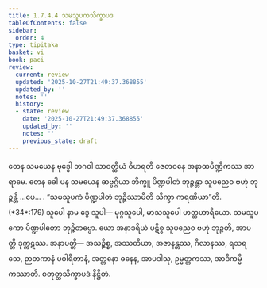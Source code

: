 ```yaml
---
title: 1.7.4.4 သမသူပကသိက္ခာပဒ
tableOfContents: false
sidebar:
  order: 4
type: tipitaka
basket: vi
book: paci
review:
  current: review
  updated: '2025-10-27T21:49:37.368855'
  updated_by: ''
  notes: ''
  history:
  - state: review
    date: '2025-10-27T21:49:37.368855'
    updated_by: ''
    notes: ''
    previous_state: draft
---
```



<ReviewStatus review={frontmatter.review} showDetails={true} />

<HypothesisAnnotation frontmatter={frontmatter} />

<DynamicBreadcrumb />

<Division number="609" book="paci" e="ch" v="2" p="251">

<Paragraph number="1850" book="paci">
တေန သမယေန ဗုဒ္ဓေါ ဘဂဝါ သာဝတ္ထိယံ ဝိဟရတိ ဇေတဝနေ အနာထပိဏ္ဍိကဿ အာရာမေ. တေန ခေါ ပန သမယေန ဆဗ္ဗဂ္ဂိယာ ဘိက္ခူ ပိဏ္ဍပါတံ ဘုဉ္ဇန္တာ သူပညေဝ ဗဟုံ ဘုဉ္ဇန္တိ …ပေ… .
</Paragraph>

<Paragraph number="1851" book="paci">
<Emphasis>“သမသူပကံ ပိဏ္ဍပါတံ ဘုဉ္ဇိဿာမီတိ သိက္ခာ ကရဏီယာ”</Emphasis>တိ. (*34*:<Emphasis>179</Emphasis>)
</Paragraph>

<Paragraph number="1852" book="paci">
<Emphasis>သူပေါ</Emphasis> နာမ ဒွေ သူပါ— မုဂ္ဂသူပေါ, မာသသူပေါ ဟတ္ထဟာရိယော. သမသူပကော ပိဏ္ဍပါတော ဘုဉ္ဇိတဗ္ဗော. ယော အနာဒရိယံ ပဋိစ္စ သူပညေဝ ဗဟုံ ဘုဉ္ဇတိ, အာပတ္တိ ဒုက္ကဋဿ.
</Paragraph>

<Paragraph number="1853" book="paci">
အနာပတ္တိ— အသဉ္စိစ္စ, အဿတိယာ, အဇာနန္တဿ, ဂိလာနဿ, ရသရသေ, ဉာတကာနံ ပဝါရိတာနံ, အတ္တနော ဓနေန, အာပဒါသု, ဥမ္မတ္တကဿ, အာဒိကမ္မိကဿာတိ.

</Paragraph>
</Division>

<Paragraph number="1854" type="center" book="paci">
စတုတ္ထသိက္ခာပဒံ နိဋ္ဌိတံ.
</Paragraph>